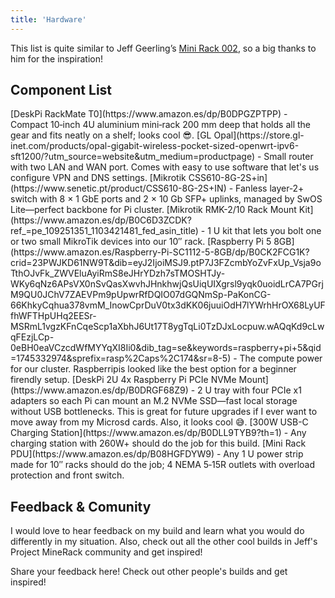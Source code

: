```yaml
---
title: 'Hardware'
---
```


This list is quite similar to Jeff Geerling’s [Mini Rack 002](https://github.com/geerlingguy/mini-rack/issues/4), so a big thanks to him for the inspiration!


## Component List
<AccordionGroup>
  <Accordion icon="server" title="MiniRack">
    [DeskPi RackMate T0](https://www.amazon.es/dp/B0DPGZPTPP) - Compact 10‑inch 4U aluminium mini‑rack 200 mm deep that holds all the gear and fits neatly on a shelf; looks cool 😎.
  </Accordion>
  <Accordion icon="router" title="Router">
    [GL Opal](https://store.gl-inet.com/products/opal-gigabit-wireless-pocket-sized-openwrt-ipv6-sft1200/?utm_source=website&utm_medium=productpage) - Small router with two LAN and WAN port. Comes with easy to use software that let's us configure VPN and DNS settings.
  </Accordion>
  <Accordion icon="router" title="Switch">
    [Mikrotik CSS610-8G-2S+in](https://www.senetic.pt/product/CSS610-8G-2S+IN) - Fanless layer‑2+ switch with 8 × 1 GbE ports and 2 × 10 Gb SFP+ uplinks, managed by SwOS Lite—perfect backbone for Pi cluster.
  </Accordion>
  <Accordion icon="brackets-curly" title="Switch Mounting">
    [Mikrotik RMK-2/10 Rack Mount Kit](https://www.amazon.es/dp/B0C6D3ZCDK?ref_=pe_109251351_1103421481_fed_asin_title) - 1 U kit that lets you bolt one or two small MikroTik devices into our 10″ rack.
  </Accordion>
  <Accordion icon="raspberry-pi" title="Compute">
    [Raspberry Pi 5 8GB](https://www.amazon.es/Raspberry-Pi-SC1112-5-8GB/dp/B0CK2FCG1K?crid=23PWJKD61NW9T&dib=eyJ2IjoiMSJ9.ptP7J3FZcmbYoZvFxUp_Vsja9oTthOJvFk_ZWVEluAyiRmS8eJHrYDzh7sTMOSHTJy-WKy6qNz6APsVX0nSvQasXwvhJHnkhwjQsUiqUIXgrsl9yqk0uoidLrCA7PGrjM9QU0JChV7ZAEVPm9pUpwrRfDQIO07dGQNmSp-PaKonCG-66KhkyCqhua378vmM_InowCprDuV0tx3dKK06juuiOdH7lYWrhHrOX68LyUFfhWFTHpUHq2EESr-MSRmL1vgzKFnCqeScp1aXbhJ6Ut17T8ygTqLi0TzDJxLocpuw.wAQqKd9cLwqFEzjLCp-0eBH0eaVCzcdWfMYYqXI8Ii0&dib_tag=se&keywords=raspberry+pi+5&qid=1745332974&sprefix=rasp%2Caps%2C174&sr=8-5) - The compute power for our cluster. Raspberripis looked like the best option for a beginner firendly setup.
  </Accordion>
  <Accordion icon="brackets-curly" title="Compute Mounting">
    [DeskPi 2U 4x Raspberry Pi PCIe NVMe Mount](https://www.amazon.es/dp/B0DRGF68Z9) - 2 U tray with four PCIe x1 adapters so each Pi can mount an M.2 NVMe SSD—fast local storage without USB bottlenecks. This is great for future upgrades if I ever want to move away from my Microsd cards. Also, it looks cool 😅.
  </Accordion>
  <Accordion icon="bolt" title="Power">
    [300W USB-C Charging Station](https://www.amazon.es/dp/B0DLL9TYB9?th=1) - Any charging station with 260W+ should do the job for this build.
  </Accordion>
  <Accordion icon="bolt" title="PDU">
    [Mini Rack PDU](https://www.amazon.es/dp/B08HGFDYW9) - Any 1 U power strip made for 10″ racks should do the job; 4 NEMA 5‑15R outlets with overload protection and front switch.
  </Accordion>
</AccordionGroup>

## Feedback & Comunity

I would love to hear feedback on my build and learn what you would do differently in my situation.
Also, check out all the other cool builds in Jeff's Project MineRack community and get inspired!

<CardGroup cols={2}>
  <Card
    title="MiniRack 002.5"
    icon="github"
    href="https://github.com/geerlingguy/mini-rack/issues/194"
  >
    Share your feedback here!
  </Card>
  <Card
    title="MiniRack Build Showcases"
    icon="youtube"
    href="https://github.com/geerlingguy/mini-rack/issues?q=is%3Aissue%20state%3Aopen%20label%3A%22build%20showcase%22"
  >
    Check out other people's builds and get inspired!
  </Card>
</CardGroup>
